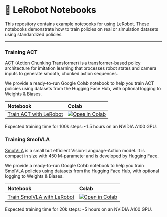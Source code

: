 # 🤗 LeRobot Notebooks

This repository contains example notebooks for using LeRobot. These notebooks demonstrate how to train policies on real or simulation datasets using standardized policies.

---

### Training ACT

[ACT](https://huggingface.co/papers/2304.13705) (Action Chunking Transformer) is a transformer-based policy architecture for imitation learning that processes robot states and camera inputs to generate smooth, chunked action sequences.

We provide a ready-to-run Google Colab notebook to help you train ACT policies using datasets from the Hugging Face Hub, with optional logging to Weights & Biases.

| Notebook | Colab |
|:---------|:------|
| [Train ACT with LeRobot](https://github.com/huggingface/notebooks/blob/main/lerobot/training-act.ipynb) | [![Open in Colab](https://colab.research.google.com/assets/colab-badge.svg)](https://colab.research.google.com/github/huggingface/notebooks/blob/main/lerobot/training-act.ipynb) |

Expected training time for 100k steps: ~1.5 hours on an NVIDIA A100 GPU.

### Training SmolVLA

[SmolVLA](https://huggingface.co/papers/2506.01844) is a small but efficient Vision-Language-Action model. It is compact in size with 450 M-parameter and is developed by Hugging Face.

We provide a ready-to-run Google Colab notebook to help you train SmolVLA policies using datasets from the Hugging Face Hub, with optional logging to Weights & Biases.

| Notebook                                                                                                        | Colab                                                                                                                                                                                 |
| :-------------------------------------------------------------------------------------------------------------- | :------------------------------------------------------------------------------------------------------------------------------------------------------------------------------------ |
| [Train SmolVLA with LeRobot](https://github.com/huggingface/notebooks/blob/main/lerobot/training-smolvla.ipynb) | [![Open in Colab](https://colab.research.google.com/assets/colab-badge.svg)](https://colab.research.google.com/github/huggingface/notebooks/blob/main/lerobot/training-smolvla.ipynb) |

Expected training time for 20k steps: ~5 hours on an NVIDIA A100 GPU.
